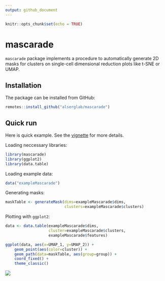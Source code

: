 ```yaml
---
output: github_document
---
```


```r
knitr::opts_chunk$set(echo = TRUE)
```

# mascarade

`mascarade` package implements a procedure to automatically generate 2D masks
for clusters on single-cell dimensional reduction plots like t-SNE or UMAP.

## Installation

The package can be installed from GitHub:

```r
remotes::install_github("alserglab/mascarade")
```

## Quick run

Here is quick example. See the [vignette](https://rpubs.com/asergushichev/mascarade-tutorial) for more details.

Loading neccessary libraries:

```r
library(mascarade)
library(ggplot2)
library(data.table)
```

Loading example data:

```r
data("exampleMascarade")
```

Generating masks:

```r
maskTable <- generateMask(dims=exampleMascarade$dims, 
                          clusters=exampleMascarade$clusters)
```

Plotting with `ggplot2`:

```r
data <- data.table(exampleMascarade$dims, 
                   cluster=exampleMascarade$clusters,
                   exampleMascarade$features)

ggplot(data, aes(x=UMAP_1, y=UMAP_2)) + 
    geom_point(aes(color=cluster)) + 
    geom_path(data=maskTable, aes(group=group)) +
    coord_fixed() + 
    theme_classic()
```

<img src="https://alserglab.wustl.edu/files/mascarade/plot.png">
